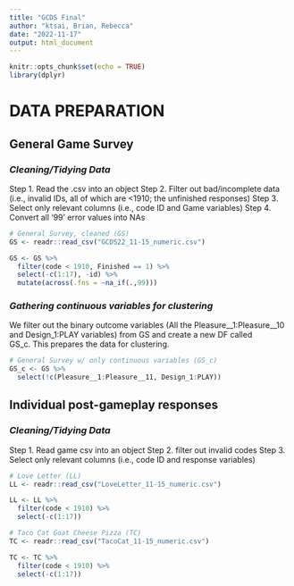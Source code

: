 ```yaml
---
title: "GCDS Final"
author: "ktsai, Brian, Rebecca"
date: "2022-11-17"
output: html_document
---
```


```r
knitr::opts_chunk$set(echo = TRUE)
library(dplyr)
```

# **DATA PREPARATION**

## General Game Survey

### *Cleaning/Tidying Data*

Step 1. Read the .csv into an object
Step 2. Filter out bad/incomplete data (i.e., invalid IDs, all of which are <1910; the unfinished responses)
Step 3. Select only relevant columns (i.e., code ID and Game variables)
Step 4. Convert all '99' error values into NAs

```r
# General Survey, cleaned (GS)
GS <- readr::read_csv("GCDS22_11-15_numeric.csv")

GS <- GS %>% 
  filter(code < 1910, Finished == 1) %>%
  select(-c(1:17), -id) %>%
  mutate(across(.fns = ~na_if(.,99)))

```

### *Gathering continuous variables for clustering*

We filter out the binary outcome variables (All the Pleasure__1:Pleasure__10 and Design_1:PLAY variables) from GS and create a new DF called GS_c. This prepares the data for clustering.

```r
# General Survey w/ only continuous variables (GS_c)
GS_c <- GS %>% 
  select(!c(Pleasure__1:Pleasure__11, Design_1:PLAY)) 

```


## Individual post-gameplay responses

### *Cleaning/Tidying Data*

Step 1. Read game csv into an object
Step 2. filter out invalid codes
Step 3. Select only relevant columns (i.e., code ID and response variables)

```r
# Love Letter (LL)
LL <- readr::read_csv("LoveLetter_11-15_numeric.csv")

LL <- LL %>%
  filter(code < 1910) %>% 
  select(-c(1:17))

# Taco Cat Goat Cheese Pizza (TC)
TC <- readr::read_csv("TacoCat_11-15_numeric.csv")

TC <- TC %>%
  filter(code < 1910) %>% 
  select(-c(1:17))

```


